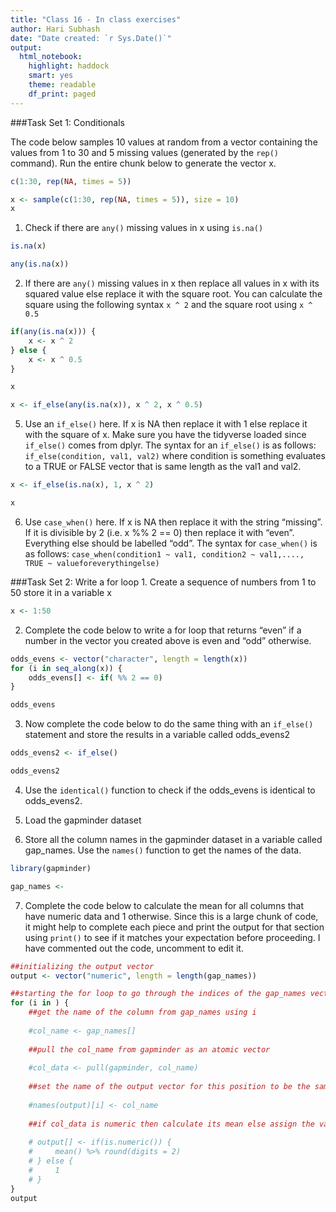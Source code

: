 ```yaml
---
title: "Class 16 - In class exercises"
author: Hari Subhash
date: "Date created: `r Sys.Date()`"
output:
  html_notebook:
    highlight: haddock
    smart: yes
    theme: readable
    df_print: paged
---
```


###Task Set 1: Conditionals

The code below samples 10 values at random from a vector containing the values from 1 to 30 and 5 missing values (generated by the `rep()` command). Run the entire chunk below to generate the vector x.
```r
c(1:30, rep(NA, times = 5))
```

```r
x <- sample(c(1:30, rep(NA, times = 5)), size = 10)
x
```

1. Check if there are `any()` missing values in x using `is.na()`

```r
is.na(x)
```


```r
any(is.na(x))
```

2. If there are `any()` missing values in x then replace all values in x with its squared value else replace it with the square root. You can calculate the square using the following syntax `x ^ 2` and the square root using `x ^ 0.5`

```r
if(any(is.na(x))) {
    x <- x ^ 2
} else {
    x <- x ^ 0.5
}
```

```r
x
```

```r
x <- if_else(any(is.na(x)), x ^ 2, x ^ 0.5)
```

5. Use an `if_else()` here. If x is NA then replace it with 1 else replace it with the square of x. Make sure you have the tidyverse loaded since `if_else()` comes from dplyr. The syntax for an `if_else()` is as follows: `if_else(condition, val1, val2)` where condition is something evaluates to a TRUE or FALSE vector that is same length as the val1 and val2.

```r
x <- if_else(is.na(x), 1, x ^ 2)

x
```


6. Use `case_when()` here. If x is NA then replace it with the string "missing". If it is divisible by 2 (i.e. x %% 2 == 0) then replace it with "even". Everything else should be labelled "odd". The syntax for `case_when()` is as follows: `case_when(condition1 ~ val1, condition2 ~ val1,...., TRUE ~ valueforeverythingelse)`


###Task Set 2: Write a for loop
1. Create a sequence of numbers from 1 to 50 store it in a variable x
```r
x <- 1:50
```


2. Complete the code below to write a for loop that returns "even" if a number in the vector you created above is even and "odd" otherwise.
```r
odds_evens <- vector("character", length = length(x))
for (i in seq_along(x)) {
    odds_evens[] <- if( %% 2 == 0)
}

odds_evens
```

3. Now complete the code below to do the same thing with an `if_else()` statement and store the results in a variable called odds_evens2

```r
odds_evens2 <- if_else()

odds_evens2
```

4. Use the `identical()` function to check if the odds_evens is identical to odds_evens2.

5. Load the gapminder dataset

6. Store all the column names in the gapminder dataset in a variable called gap_names. Use the `names()` function to get the names of the data.

```r
library(gapminder)

gap_names <- 
```

7. Complete the code below to calculate the mean for all columns that have numeric data and 1 otherwise. Since this is a large chunk of code, it might help to complete each piece and print the output for that section using `print()` to see if it matches your expectation before proceeding. I have commented out the code, uncomment to edit it.
```r
##initializing the output vector
output <- vector("numeric", length = length(gap_names))

##starting the for loop to go through the indices of the gap_names vector (use seq_along() for this). Try printing out seq_along(gap_names) to see how that looks. See the syntax for the previous question on for loops for further hints.
for (i in ) {
    ##get the name of the column from gap_names using i
    
    #col_name <- gap_names[]
    
    ##pull the col_name from gapminder as an atomic vector
    
    #col_data <- pull(gapminder, col_name)
    
    ##set the name of the output vector for this position to be the same as col_name
    
    #names(output)[i] <- col_name
    
    ##if col_data is numeric then calculate its mean else assign the value 1. Store the result in ith position of the output
    
    # output[] <- if(is.numeric()) {
    #     mean() %>% round(digits = 2)
    # } else {
    #     1
    # }
}
output
```



